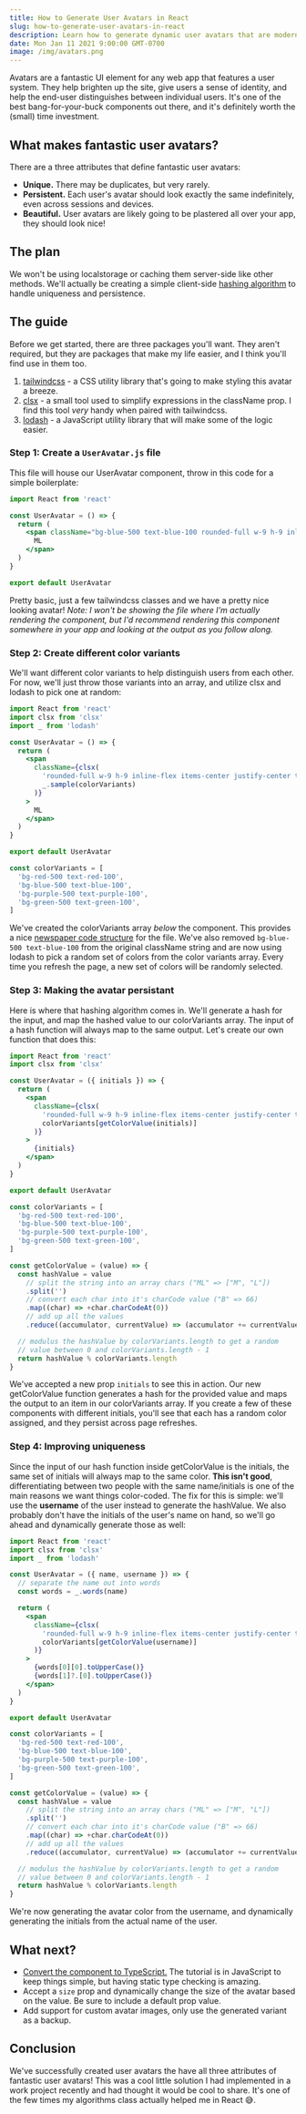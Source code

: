 ```yaml
---
title: How to Generate User Avatars in React
slug: how-to-generate-user-avatars-in-react
description: Learn how to generate dynamic user avatars that are modern, unique, and persistent.
date: Mon Jan 11 2021 9:00:00 GMT-0700
image: /img/avatars.png
---
```


<div className="py-48 px-8 bg-white w-full flex flex-wrap gap-2 items-center justify-center mb-8">
  <UserAvatar name="Michael Lyon" username="user-jfdfdasa90fdsa" />
  <UserAvatar name="Jfdsa" username="user-jfdakfopfdsafdsadusaa" />
  <UserAvatar name="Afdsa FDfdsa" username="user-jfdakfopfdsafdhgfda90fdsa" />
  <UserAvatar name="Adsad ADgDF" username="user-jfddsadusa90fdsa" />
  <UserAvatar name="FDS sf" username="user-jfdakfdsadusa90fdsa" />
  <UserAvatar name="FD" username="user-jfdakhgfdhdusa90fdsa" />
  <UserAvatar name="VXC F" username="user-jfdagfdsadusa90fdsa" />
  <UserAvatar name="AS" username="usergffdsa90fdsa" />
  <UserAvatar name="GFD" username="user-jfdafdsadsa" />
</div>

Avatars are a fantastic UI element for any web app that features a user system. They help brighten up the site, give users a sense of identity, and help the end-user distinguishes between individual users. It's one of the best bang-for-your-buck components out there, and it's definitely worth the (small) time investment.

## What makes fantastic user avatars?

There are a three attributes that define fantastic user avatars:

- **Unique.** There may be duplicates, but very rarely.
- **Persistent.** Each user's avatar should look exactly the same indefinitely, even across sessions and devices.
- **Beautiful.** User avatars are likely going to be plastered all over your app, they should look nice!

## The plan

We won't be using localstorage or caching them server-side like other methods. We'll actually be creating a simple client-side [hashing algorithm](https://blog.jscrambler.com/hashing-algorithms/#:~:text=Hashing%20algorithms%20are%20functions%20that,to%20read%20its%20content%20anymore.) to handle uniqueness and persistence.

## The guide

Before we get started, there are three packages you'll want. They aren't required, but they are packages that make my life easier, and I think you'll find use in them too.

1. [tailwindcss](https://tailwindcss.com/) - a CSS utility library that's going to make styling this avatar a breeze.
2. [clsx](https://www.npmjs.com/package/clsx) - a small tool used to simplify expressions in the className prop. I find this tool _very_ handy when paired with tailwindcss.
3. [lodash](https://lodash.com/) - a JavaScript utility library that will make some of the logic easier.

### Step 1: Create a `UserAvatar.js` file

This file will house our UserAvatar component, throw in this code for a simple boilerplate:

```jsx
import React from 'react'

const UserAvatar = () => {
  return (
    <span className="bg-blue-500 text-blue-100 rounded-full w-9 h-9 inline-flex items-center justify-center text-lg font-semibold select-none">
      ML
    </span>
  )
}

export default UserAvatar
```

Pretty basic, just a few tailwindcss classes and we have a pretty nice looking avatar! _Note: I won't be showing the file where I'm actually rendering the component, but I'd recommend rendering this component somewhere in your app and looking at the output as you follow along._

### Step 2: Create different color variants

We'll want different color variants to help distinguish users from each other. For now, we'll just throw those variants into an array, and utilize clsx and lodash to pick one at random:

```jsx
import React from 'react'
import clsx from 'clsx'
import _ from 'lodash'

const UserAvatar = () => {
  return (
    <span
      className={clsx(
        'rounded-full w-9 h-9 inline-flex items-center justify-center text-lg font-semibold select-none',
        _.sample(colorVariants)
      )}
    >
      ML
    </span>
  )
}

export default UserAvatar

const colorVariants = [
  'bg-red-500 text-red-100',
  'bg-blue-500 text-blue-100',
  'bg-purple-500 text-purple-100',
  'bg-green-500 text-green-100',
]
```

We've created the colorVariants array _below_ the component. This provides a nice [newspaper code structure](https://kentcdodds.com/blog/newspaper-code-structure) for the file. We've also removed `bg-blue-500 text-blue-100` from the original className string and are now using lodash to pick a random set of colors from the color variants array. Every time you refresh the page, a new set of colors will be randomly selected.

### Step 3: Making the avatar persistant

Here is where that hashing algorithm comes in. We'll generate a hash for the input, and map the hashed value to our colorVariants array. The input of a hash function will always map to the same output. Let's create our own function that does this:

```jsx
import React from 'react'
import clsx from 'clsx'

const UserAvatar = ({ initials }) => {
  return (
    <span
      className={clsx(
        'rounded-full w-9 h-9 inline-flex items-center justify-center text-lg font-semibold select-none',
        colorVariants[getColorValue(initials)]
      )}
    >
      {initials}
    </span>
  )
}

export default UserAvatar

const colorVariants = [
  'bg-red-500 text-red-100',
  'bg-blue-500 text-blue-100',
  'bg-purple-500 text-purple-100',
  'bg-green-500 text-green-100',
]

const getColorValue = (value) => {
  const hashValue = value
    // split the string into an array chars ("ML" => ["M", "L"])
    .split('')
    // convert each char into it's charCode value ("B" => 66)
    .map((char) => +char.charCodeAt(0))
    // add up all the values
    .reduce((accumulator, currentValue) => (accumulator += currentValue))

  // modulus the hashValue by colorVariants.length to get a random
  // value between 0 and colorVariants.length - 1
  return hashValue % colorVariants.length
}
```

We've accepted a new prop `initials` to see this in action. Our new getColorValue function generates a hash for the provided value and maps the output to an item in our colorVariants array. If you create a few of these components with different initials, you'll see that each has a random color assigned, and they persist across page refreshes.

### Step 4: Improving uniqueness

Since the input of our hash function inside getColorValue is the initials, the same set of initials will always map to the same color. **This isn't good**, differentiating between two people with the same name/initials is one of the main reasons we want things color-coded. The fix for this is simple: we'll use the **username** of the user instead to generate the hashValue. We also probably don't have the initials of the user's name on hand, so we'll go ahead and dynamically generate those as well:

```jsx
import React from 'react'
import clsx from 'clsx'
import _ from 'lodash'

const UserAvatar = ({ name, username }) => {
  // separate the name out into words
  const words = _.words(name)

  return (
    <span
      className={clsx(
        'rounded-full w-9 h-9 inline-flex items-center justify-center text-lg font-semibold select-none',
        colorVariants[getColorValue(username)]
      )}
    >
      {words[0][0].toUpperCase()}
      {words[1]?.[0].toUpperCase()}
    </span>
  )
}

export default UserAvatar

const colorVariants = [
  'bg-red-500 text-red-100',
  'bg-blue-500 text-blue-100',
  'bg-purple-500 text-purple-100',
  'bg-green-500 text-green-100',
]

const getColorValue = (value) => {
  const hashValue = value
    // split the string into an array chars ("ML" => ["M", "L"])
    .split('')
    // convert each char into it's charCode value ("B" => 66)
    .map((char) => +char.charCodeAt(0))
    // add up all the values
    .reduce((accumulator, currentValue) => (accumulator += currentValue))

  // modulus the hashValue by colorVariants.length to get a random
  // value between 0 and colorVariants.length - 1
  return hashValue % colorVariants.length
}
```

We're now generating the avatar color from the username, and dynamically generating the initials from the actual name of the user.

## What next?

- [Convert the component to TypeScript.](https://www.typescriptlang.org/) The tutorial is in JavaScript to keep things simple, but having static type checking is amazing.
- Accept a `size` prop and dynamically change the size of the avatar based on the value. Be sure to include a default prop value.
- Add support for custom avatar images, only use the generated variant as a backup.

## Conclusion

We've successfully created user avatars the have all three attributes of fantastic user avatars! This was a cool little solution I had implemented in a work project recently and had thought it would be cool to share. It's one of the few times my algorithms class actually helped me in React 😅.
